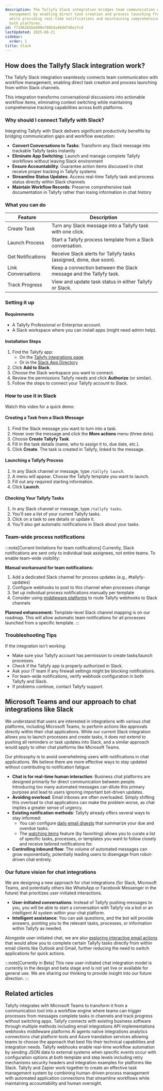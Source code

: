 ```yaml
---
description: The Tallyfy Slack integration bridges team communication with workflow
  management by enabling direct task creation and process launching from Slack channels
  while providing real-time notifications and maintaining comprehensive tracking across
  both platforms.
id: f71962b5bdd90e7085da40ddf40e1fc4
lastUpdated: 2025-08-21
sidebar:
  order: 1
title: Slack
---
```


## How does the Tallyfy Slack integration work?

The Tallyfy Slack integration seamlessly connects team communication with workflow management, enabling direct task creation and process launching from within Slack channels.

This integration transforms conversational discussions into actionable workflow items, eliminating context switching while maintaining comprehensive tracking capabilities across both platforms.

### Why should I connect Tallyfy with Slack?

Integrating Tallyfy with Slack delivers significant productivity benefits by bridging communication gaps and workflow execution:

- **Convert Conversations to Tasks**: Transform any Slack message into trackable Tallyfy tasks instantly
- **Eliminate App Switching**: Launch and manage complete Tallyfy workflows without leaving Slack environment
- **Ensure Accountability**: Guarantee action items discussed in chat receive proper tracking in Tallyfy systems
- **Streamline Status Updates**: Access real-time Tallyfy task and process status directly within Slack channels
- **Maintain Workflow Records**: Preserve comprehensive task documentation in Tallyfy rather than losing information in chat history

### What you can do

| Feature            | Description                                                          |
|--------------------|----------------------------------------------------------------------|
| Create Task        | Turn any Slack message into a Tallyfy task with one click.          |
| Launch Process     | Start a Tallyfy process template from a Slack conversation.        |
| Get Notifications  | Receive Slack alerts for Tallyfy tasks (assigned, done, due soon). |
| Link Conversations | Keep a connection between the Slack message and the Tallyfy task.    |
| Track Progress     | View and update task status in either Tallyfy or Slack.              |

### Setting it up

#### Requirements

- A Tallyfy Professional or Enterprise account.
- A Slack workspace where you can install apps (might need admin help).

#### Installation Steps

1. Find the Tallyfy app:
   - On the [Tallyfy integrations page](https://tallyfy.com/integrations/)
   - Or in the [Slack App Directory](https://slack.com/apps/AF15436JJ-tallyfy)
2. Click **Add to Slack**.
3. Choose the Slack workspace you want to connect.
4. Review the permissions Tallyfy needs and click **Authorize** (or similar).
5. Follow the steps to connect your Tallyfy account to Slack.

### How to use it in Slack

Watch this video for a quick demo:

<lite-vimeo videoid="348671293"></lite-vimeo>

#### Creating a Task from a Slack Message

1. Find the Slack message you want to turn into a task.
2. Hover over the message and click the **More actions** menu (three dots).
3. Choose **Create Tallyfy Task**.
4. Fill in the task details (name, who to assign it to, due date, etc.).
5. Click **Create**. The task is created in Tallyfy, linked to the message.

#### Launching a Tallyfy Process

1. In any Slack channel or message, type `/tallyfy launch`.
2. A menu will appear. Choose the Tallyfy template you want to launch.
3. Fill out any required starting information.
4. Click **Launch**.

#### Checking Your Tallyfy Tasks

1. In any Slack channel or message, type `/tallyfy tasks`.
2. You'll see a list of your current Tallyfy tasks.
3. Click on a task to see details or update it.
4. You'll also get automatic notifications in Slack about your tasks.

### Team-wide process notifications

:::note[Current limitations for team notifications]
Currently, Slack notifications are sent only to individual task assignees, not entire teams. To enable team-wide visibility:

**Manual workaround for team notifications:**
1. Add a dedicated Slack channel for process updates (e.g., #tallyfy-updates)
2. Configure webhooks to post to this channel when processes change
3. Set up individual process notifications manually per template
4. Consider using [middleware platforms](/products/pro/integrations/middleware/) to route Tallyfy webhooks to Slack channels

**Planned enhancement:** Template-level Slack channel mapping is on our roadmap. This will allow automatic team notifications for all processes launched from a specific template.
:::

### Troubleshooting Tips

If the integration isn't working:
- Make sure your Tallyfy account has permission to create tasks/launch processes.
- Check if the Tallyfy app is properly authorized in Slack.
- Ask your IT team if any firewall settings might be blocking notifications.
- For team-wide notifications, verify webhook configuration in both Tallyfy and Slack.
- If problems continue, contact Tallyfy support.

## Microsoft Teams and our approach to chat integrations like Slack

We understand that users are interested in integrations with various chat platforms, including Microsoft Teams, to perform actions like approvals directly within their chat applications. While our current Slack integration allows you to launch processes and create tasks, it does not extend to pushing all reminders or task updates into Slack, and a similar approach would apply to other chat platforms like Microsoft Teams.

Our philosophy is to avoid overwhelming users with notifications in chat applications. We believe there are more effective ways to stay updated without contributing to notification fatigue:

*   **Chat is for real-time human interaction**: Business chat platforms are designed primarily for direct communication between people. Introducing too many automated messages can dilute this primary purpose and lead to users ignoring important bot-driven updates.
*   **Avoiding overload**: Email inboxes are often overloaded. Simply shifting this overload to chat applications can make the problem worse, as chat implies a greater sense of urgency.
*   **Existing notification methods**: Tallyfy already offers several ways to stay informed:
    *   You can configure [daily email digests](/products/pro/settings/personal-settings/how-can-i-manage-email-notifications-in-tallyfy/) that summarize your due and overdue tasks.
    *   The [watching items](/products/pro/tracking-and-tasks/tracker-view/organize-processes/how-can-i-favorite-and-filter-processes-on-tallyfy/) feature (by favoriting) allows you to curate a list of specific tasks, processes, or templates you want to follow closely and receive tailored notifications for.
*   **Controlling inbound flow**: The volume of automated messages can grow exponentially, potentially leading users to disengage from robot-driven chat entirely.

### Our future vision for chat integrations

We are designing a new approach for chat integrations (for Slack, Microsoft Teams, and potentially others like WhatsApp or Facebook Messenger in the future) that prioritizes user-initiated interactions.

*   **User-initiated conversations**: Instead of Tallyfy pushing messages *to* you, you will be able to start a conversation *with* Tallyfy via a bot or an intelligent AI system within your chat platform.
*   **Intelligent assistance**: You can ask questions, and the bot will provide answers, pointing you to the relevant tasks, processes, or information within Tallyfy as needed.

Alongside user-initiated chat, we are also [exploring interactive email actions](/products/pro/integrations/interactive-email-actions/) that would allow you to complete certain Tallyfy tasks directly from within email clients like Outlook and Gmail, further reducing the need to switch applications for quick actions.

:::note[Currently in Beta]
This new user-initiated chat integration model is currently in the design and beta stage and is not yet live or available for general use. We are sharing our thinking to provide insight into our future direction.
:::


## Related articles
<CardGrid>
<LinkTitleCard header="<b>Vendors > Microsoft Teams Integration</b>" href="/products/pro/integrations/vendors/teams/" > Tallyfy integrates with Microsoft Teams to transform it from a communication tool into a workflow engine where teams can trigger processes from messages complete tasks in channels and track progress without switching apps. </LinkTitleCard>
<LinkTitleCard header="<b>Pro > Integrations</b>" href="/products/pro/integrations/" > Tallyfy connects with existing business software through multiple methods including email integrations API implementations webhooks middleware platforms AI agents native integrations analytics connections chat platform tools and Azure translation services allowing teams to choose the approach that best fits their technical capabilities and integration needs. </LinkTitleCard>
<LinkTitleCard header="<b>Webhooks > Details about webhooks</b>" href="/products/pro/integrations/webhooks/how-to-set-up-webhooks-in-tallyfy/" > Tallyfy webhooks enable real-time workflow automation by sending JSON data to external systems when specific events occur with configuration options at both template and step levels including retry mechanisms security headers and integration examples for platforms like Slack. </LinkTitleCard>
<LinkTitleCard header="<b>Zapier > Tallyfy and Zapier</b>" href="/products/pro/integrations/middleware/zapier/how-can-i-improve-task-management-with-tallyfy/" > Tallyfy and Zapier work together to create an effective task management system by combining human-driven process management with automated application connections that streamline workflows while maintaining accountability and human oversight. </LinkTitleCard>
</CardGrid>